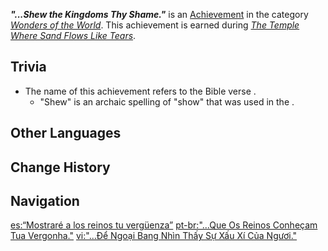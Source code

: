 {{Achievement Infobox
|id           = 81308
|order id     = 1295
|category     = Wonders of the World
|description  = Make the damaged chessboard re-emerge amidst the sands.
|requirements = Earned during ''[[The Temple Where Sand Flows Like Tears]]''.
|primogems    = 5
|tracking     = 
|quest        = The Dirge of Bilqis
|hidden       = 1
|type         = Quest
}}
'''''"...Shew the Kingdoms Thy Shame."''''' is an [[Achievement]] in the category ''[[Wonders of the World]]''. This achievement is earned during ''[[The Temple Where Sand Flows Like Tears]]''.
<!--
==Gameplay Notes==
-->
==Trivia==
* The name of this achievement refers to the Bible verse {{w|Nahum 3|Nahum 3:5}}.
** "Shew" is an archaic spelling of "show" that was used in the {{w|King James Version}}.
<!--
==Video Guides==
{{EVT
|video1   = 
|caption1 = 
}}
-->

==Other Languages==
{{Other Languages
|en      = "...Shew the Kingdoms Thy Shame."
|zhs     = 「…使列邦观看你的丑陋。」
|zhs_rm  = "...Shǐ Lièbāng Guānkàn Nǐ de Chǒulòu."
|zht     = 「…使列邦觀看{{MC|m=你|f=妳}}的醜陋。」
|zht_rm  = "...Shǐ Lièbāng Guānkàn Nǐ de Chǒulòu."
|zh_tl   = "...Make Each Nation Witness Your Shame."
|ja      = 「…あなたの恥じる所を諸国に見せる。」
|ja_rm   = "...Anata no Hajiru Tokoro wo Shokoku ni Miseru."
|ja_tl   = "...Shall Show Your Shame to the Many Nations."
|ko      = 「…네 치부를 왕국들이 보게 하리라」
|ko_tl   = "...Let the Kingdoms See Your Weakness"
|es      = “Mostraré a los reinos tu vergüenza”
|es_tl   = "I Will Show the Kingdoms Thy Shame"
|fr      = «&nbsp;... Montrerai aux royaumes ta honte.&nbsp;»
|fr_tl   = "...(I) Will Show Your Shame to the Kingdoms."
|ru      = «...Покажи царствам позор свой...»
|ru_tl   = "...Show the Kingdoms Your Shame..."
|th      = "...จะทำให้ทุกอาณาจักรเห็นความอัปยศของแก"
|th_rm   = "...Cha Thamhai Thuk Anachak Hen Khwam Appayot Khong Kae"
|th_tl   = "...Will Show the Kingdoms Thy Shame"
|vi      = "...Để Ngoại Bang Nhìn Thấy Sự Xấu Xí Của Ngươi."
|vi_tl   = 
|de      = „...&nbsp;Zeig aller Welt dein hässliches Antlitz“
|de_tl   = "... Show the Whole World Your Ugly Visage"
|id      = "Tunjukkan Kenistaanmu ke Seluruh Dunia."
|id_tl   = "Show Your Disgrace to the Whole World."
|pt      = "...Que Os Reinos Conheçam Tua Vergonha."
|pt_tl   = "...May the Kingdoms Know Your Shame."
|tr      = "...&nbsp;Krallıklara Utancını Göster."
|tr_tl   = "...Show Your Shame to the Kingdoms."
|it      = "...Mostra ai regni la tua vergogna."
|it_tl   = "...Show the Kingdoms Your Shame."
}}

==Change History==
{{Change History|3.4}}
<!--
==References==
{{Reflist}}
-->
==Navigation==
{{Achievement Navbox}}

[[es:“Mostraré a los reinos tu vergüenza”]]
[[pt-br:"...Que Os Reinos Conheçam Tua Vergonha."]]
[[vi:"...Để Ngoại Bang Nhìn Thấy Sự Xấu Xí Của Ngươi."]]